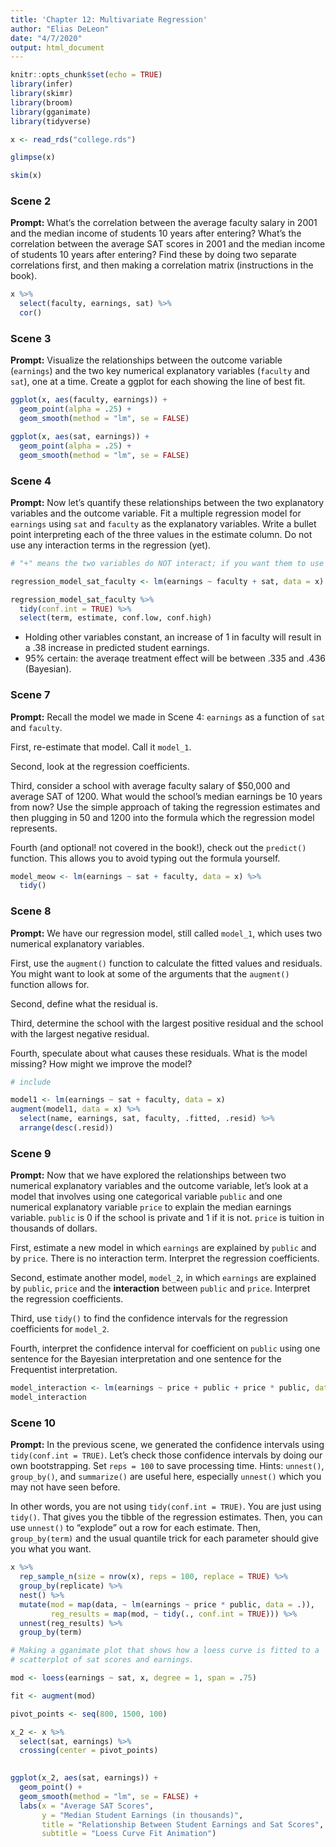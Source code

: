 ```yaml
---
title: 'Chapter 12: Multivariate Regression'
author: "Elias DeLeon"
date: "4/7/2020"
output: html_document
---
```


```r
knitr::opts_chunk$set(echo = TRUE)
library(infer)
library(skimr)
library(broom)
library(gganimate)
library(tidyverse)

x <- read_rds("college.rds")
```

```r
glimpse(x)

skim(x)
```


### Scene 2

**Prompt:** What's the correlation between the average faculty salary in 2001 and the median income of students 10 years after entering? What's the correlation between the average SAT scores in 2001 and the median income of students 10 years after entering? Find these by doing two separate correlations first, and then making a correlation matrix (instructions in the book). 

```r
x %>% 
  select(faculty, earnings, sat) %>% 
  cor()
```


### Scene 3

**Prompt:** Visualize the relationships between the outcome variable (`earnings`) and the two key numerical explanatory variables (`faculty` and `sat`), one at a time. Create a ggplot for each showing the line of best fit.

```r
ggplot(x, aes(faculty, earnings)) +
  geom_point(alpha = .25) +
  geom_smooth(method = "lm", se = FALSE)

ggplot(x, aes(sat, earnings)) +
  geom_point(alpha = .25) +
  geom_smooth(method = "lm", se = FALSE)
```


### Scene 4

**Prompt:** Now let's quantify these relationships between the two explanatory variables and the outcome variable. Fit a multiple regression model for `earnings` using `sat` and `faculty` as the explanatory variables. Write a bullet point interpreting each of the three values in the estimate column. Do not use any interaction terms in the regression (yet).

```r

# "+" means the two variables do NOT interact; if you want them to use "*"

regression_model_sat_faculty <- lm(earnings ~ faculty + sat, data = x)

regression_model_sat_faculty %>% 
  tidy(conf.int = TRUE) %>% 
  select(term, estimate, conf.low, conf.high)
```

* Holding other variables constant, an increase of 1 in faculty will result in a .38 increase in predicted student earnings.
* 95% certain: the averaqe treatment effect will be between .335 and .436 (Bayesian).


### Scene 7

**Prompt:** Recall the model we made in Scene 4: `earnings` as a function of `sat` and `faculty`.

First, re-estimate that model. Call it `model_1`.

Second, look at the regression coefficients.

Third, consider a school with average faculty salary of $50,000 and average SAT of 1200. What would the school's median earnings be 10 years from now? Use the simple approach of taking the regression estimates and then plugging in 50 and 1200 into the formula which the regression model represents.

Fourth (and optional! not covered in the book!), check out the `predict()` function. This allows you to avoid typing out the formula yourself.

```r
model_meow <- lm(earnings ~ sat + faculty, data = x) %>% 
  tidy()
```


### Scene 8

**Prompt:** We have our regression model, still called `model_1`, which uses two numerical explanatory variables.

First, use the `augment()` function to calculate the fitted values and residuals. You might want to look at some of the arguments that the `augment()` function allows for.

Second, define what the residual is. 

Third, determine the school with the largest positive residual and the school with the largest negative residual.

Fourth, speculate about what causes these residuals. What is the model missing? How might we improve the model?


```r

# include

model1 <- lm(earnings ~ sat + faculty, data = x)
augment(model1, data = x) %>% 
  select(name, earnings, sat, faculty, .fitted, .resid) %>% 
  arrange(desc(.resid))
```


### Scene 9

**Prompt:** Now that we have explored the relationships between two numerical explanatory variables and the outcome variable, let's look at a model that involves using one categorical variable `public` and one numerical explanatory variable `price` to explain the median earnings variable. `public` is 0 if the school is private and 1 if it is not. `price` is tuition in thousands of dollars.

First, estimate a new model in which `earnings` are explained by `public` and by `price`. There is no interaction term. Interpret the regression coefficients.

Second, estimate another model, `model_2`, in which `earnings` are explained by `public`, `price` and the **interaction** between `public` and `price`. Interpret the regression coefficients.

Third, use `tidy()` to find the confidence intervals for the regression coefficients for `model_2`.

Fourth, interpret the confidence interval for coefficient on `public` using one sentence for the Bayesian interpretation and one sentence for the Frequentist interpretation.

```r
model_interaction <- lm(earnings ~ price + public + price * public, data = x)
model_interaction
```


### Scene 10

**Prompt:** In the previous scene, we generated the confidence intervals using `tidy(conf.int = TRUE)`. Let's check those confidence intervals by doing our own bootstrapping. Set `reps = 100` to save processing time. Hints: `unnest()`, `group_by()`, and `summarize()` are useful here, especially `unnest()` which you may not have seen before.

In other words, you are not using `tidy(conf.int = TRUE)`. You are just using `tidy()`. That gives you the tibble of the regression estimates. Then, you can use `unnest()` to "explode" out a row for each estimate. Then, `group_by(term)` and the usual quantile trick for each parameter should give you what you want.

```r
x %>% 
  rep_sample_n(size = nrow(x), reps = 100, replace = TRUE) %>% 
  group_by(replicate) %>% 
  nest() %>% 
  mutate(mod = map(data, ~ lm(earnings ~ price * public, data = .)),
         reg_results = map(mod, ~ tidy(., conf.int = TRUE))) %>% 
  unnest(reg_results) %>% 
  group_by(term)
```


```r

# Making a gganimate plot that shows how a loess curve is fitted to a
# scatterplot of sat scores and earnings.

mod <- loess(earnings ~ sat, x, degree = 1, span = .75)

fit <- augment(mod)

pivot_points <- seq(800, 1500, 100)

x_2 <- x %>% 
  select(sat, earnings) %>% 
  crossing(center = pivot_points)
  

ggplot(x_2, aes(sat, earnings)) +
  geom_point() +
  geom_smooth(method = "lm", se = FALSE) +
  labs(x = "Average SAT Scores",
       y = "Median Student Earnings (in thousands)",
       title = "Relationship Between Student Earnings and Sat Scores",
       subtitle = "Loess Curve Fit Animation")
```
